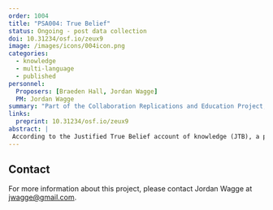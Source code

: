 ```yaml
---
order: 1004
title: "PSA004: True Belief"
status: Ongoing - post data collection
doi: 10.31234/osf.io/zeux9
image: /images/icons/004icon.png
categories:
  - knowledge
  - multi-language
  - published
personnel:
  Proposers: [Braeden Hall, Jordan Wagge]
  PM: Jordan Wagge
summary: "Part of the Collaboration Replications and Education Project, this replication of Turri et al. (2015) is examining the prevalence of the Gettier intuition effect, wherein knowledge attribution decreases when in cases where beliefs are correct only due to luck."
links:
  preprint: 10.31234/osf.io/zeux9
abstract: |
 According to the Justified True Belief account of knowledge (JTB), a person can only truly know something if they have a belief that is both justified and true (i.e., knowledge is justified true belief). This account was challenged by Gettier (1963), who argued that JTB does not explain knowledge attributions in certain situations, later called Gettier-type cases, wherein a protagonist is justified in believing something to be true but their belief was only correct due to luck. Lay people may not attribute knowledge to protagonists with justified but only luckily true beliefs. While some research has found evidence for these so-called Gettier intuitions (e.g., Machery et al., 2017a), Turri et al. (2015) found that participants attributed knowledge in Gettier-type cases at rates similar to cases of justified true belief. In a large-scale, cross-cultural conceptual replication of Turri and colleagues’ (2015) Experiment 1 (N = 4724), we failed to replicate this null result using a within-subjects design and three vignettes across 19 geopolitical regions. Instead, participants demonstrated Gettier intuitions; they were 1.86 times more likely to attribute knowledge to protagonists in standard cases of justified true belief than to protagonists in Gettier-type cases. These results suggest that Gettier intuitions may be common across different scenarios and cultural contexts. When assessing the knowledge of others, lay people may rely on a shared set of epistemic intuitions (i.e., a core folk epistemology) that requires more than simply justification, belief, and truth. However, the size of the Gettier intuition effect did vary by vignette, and the Turri et al. (2015) vignette produced the smallest effect. Thus, epistemic intuitions may also depend on contextual factors unrelated to the criteria of knowledge, such as the characteristics of the protagonist being evaluated.
---
```


## Contact

For more information about this project, please contact Jordan Wagge at [jwagge@gmail.com](mailto:jwagge@gmail.com).
